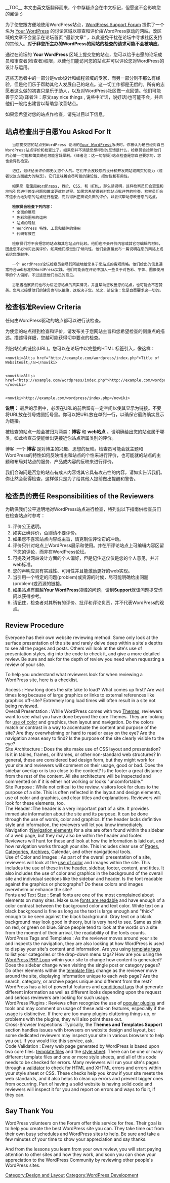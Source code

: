 {{Languages|
{{en|WordPress Site Reviews}}
{{zh-tw|WordPress的網站評論}}
{{zh-cn|WordPress的网站检查}}
}}
__TOC__
本文由英文版翻译而来，个中存疑点会在中文标记，但愿这不会影响您的阅读 :)

为了使您跟方便地使用WordPress站点，[http://www.wordpress.org/support WordPress Support Forum] 提供了一个名为 [http://wordpress.org/support/forum/your-wordpress Your WordPress] 的讨论区域以审查和评价由WordPress驱动的网站。改区域的文章不会显示在论坛首页 “最新文章” ，以此避免干扰在论坛中寻求社区支持的其他人。'''对于非您所主办的WordPress的网站的检查的请求可能不会被响应'''。

通过在论坛的 '''Your WordPress''' 区域上提交您的站点，您可以给予志愿的论坛成员和审查者(检查者)权限，以使他们能访问您的站点并可以评论您对WordPress的设计与运用。

这些志愿者中的一部分是web设计和编程领域的专家，而另一部分则不那么有经验，但是他们乐于帮助其他人发展自己的站点。这一切工作都是无偿的。所有的志愿者这么做的初衷只是乐于助人，以及对WordPress社区做一点回馈。他们可能善于交流(译者注：原文say nice things , 说些中听话，说好话)也可能不会，并且他们一般给出建言以帮助您改善站点。

如果您希望对您的站点作检查，请先过目以下信息。

==站点检查出于自愿You Asked For It==
    当您提交您的站点到WordPress 论坛的[http://wordpress.org/support/forum/your-wordpress Your WordPress]版块时，你被认为是已经对自己WordPress站点评价和检查过了。如果您并不清楚您想得到的反馈是什么，检察员会按照他们的心情——可能和蔼卖萌也可能言辞犀利。(译者注：这一句存疑)站点检查是您自己要求的，您也会得到检查。

    记住，最终给出评价都无关您个人的。它们不会反映您的设计和开发网站或网页的能力（或者说这方面能力的缺乏）。它们意味着会尽可能的建设性、报告性和有用性。

    如果您 [[Getting_Started_with_WordPress#WordPress_for_Beginners|刚使用WordPress]], [[Glossary#PHP|PHP]], [[Glossary#CSS|CSS]], 和 [[Glossary#HTML|HTML]]，那么请说明，这样检察员们会更温和地指引您进行修复问题和做出更改的过程。如果您希望得到对您站点批评性的检查。检察员们会不遗余力地对您的站点进行检查，而后得出正面或负面的评价，以尝试帮助您改善您的站点。

    '''检察员会检查下列内容：'''
    * 全面的展现
    * 色彩和图形的运用
    * 站点的导航
    * WordPress 特性、工具和插件的使用
    * 代码有效性

    检察员们将不会把您的站点和其它站点作比较。他们也不会评价内容或其它可编辑的材料，因此您不必询问此类评价。如果他们感觉到了倾向性，他们会直接发布一篇说明在您的网站上或者给您发邮件。

    一个 WordPress论坛检察员会尽其所能地给您关于您站点的客观策略。他们给出的信息通常符合web标准和WordPress实践。他们可能会在评论中加入一些关于对色彩、字体、图像使用等的个人偏好，不过这是他们自己的意见。

    志愿者检察员们也尽力讲述您站点的真实情况，并且帮助您改善您的站点，也可能会不吝赞美。您可以接受他们的建言也可以拒绝，这取决于您。总之，请记住：您是自愿要求这一切的。

==检查标准Review Criteria==

任何由WordPress驱动的站点都可以进行该检查。

为使您的站点得到检查和评价，请发布关于您网站主旨和您希望检查的侧重点的描述。描述得详细，您越可能获得切中要点的检查。

列出站点的链接(URL)。您可以在论坛中以完整的HTML <a>标签引入，像这样：
<pre><nowiki>&lt;a href="http://example.com/wordpress/index.php">Title of Website&lt;/a></nowiki>


<nowiki>&lt;a href="http://example.com/wordpress/index.php">http://example.com/wordpress/index.php&lt;/a></nowiki>


<nowiki>http://example.com/wordpress/index.php</nowiki></pre>

'''说明：''' 最后的示例中，必须在URL的前后留有一定空间以使其显示为链接。不要将URL放在引号或圆括号里。你可以把URL放在单列一行，以确保它最终确实显示为链接。
 
被检查的站点一般会被归为两类：'''博客''' 和 '''web站点''' 。请明确给出您的站点属于哪类，如此检查员便能给出更接近你站点所属类别的评价。

;博客 :一个 '''博客''' 是对博主的兴趣、思想的反映。检查员可能会就主题和WordPress的特性如何反映博主和站点的个性来进行评价，也可能就的站点的主题和布局对站点的服务、产品或内容的反映来进行评价。

我们会询问是否您的站点有成人内容或其它具有攻击性的内容，请如实告诉我们。你让然会获得检查，这样做只是为了给其他人提前做出提醒和警告。

==检查员的责任 Responsibilities of the Reviewers==

为确保我们公平透明地对WordPress站点进行检查，特列出以下指南供检查员们在检查站点时参考：
# 评价公正透明。
# 如实正确评价，否则请不要评价。
# 如果您不喜欢站点内容或主旨，请克制住评论它的冲动。
# 评价只针对站点上WordPress展示和使用。并在所评论站点上可编辑内容区留下您的评论，而非在WordPress论坛。
# 可提及对网站设计方面的个人偏好，但是记住这仅仅是您的个人意见，并非web标准。
# 您的声明应具有实践性、可用性并且能激励更好的web实现。
# 当引用一个特定的问题(problem)或资源的时候，尽可能明确给出问题(problem)或资源的链接。
# 如果站点有超越'''Your WordPress'''领域的问题，请到'''Support'''就该问题提交询问以获得参考。
# 请记住，检查者对其所有的评价、批评和评论负责，并不代表WordPress的观点。

==Review Procedure==
Everyone has their own website reviewing method. Some only look at the surface presentation of the site and rarely delve deep within a site's depths to see all the pages and posts. Others will look at the site's use of presentation styles, dig into the code to check it, and give a more detailed review. Be sure and ask for the depth of review you need when requesting a review of your site.  

To help you understand what reviewers look for when reviewing a WordPress site, here is a checklist.

;Access : How long does the site take to load? What comes up first? Are wait times long because of large graphics or links to external references like graphics off-site?  Extremely long load times will often result in a site not being reviewed.
;Overall Presentation : While WordPress comes with two [[Using Themes|Themes]], reviewers want to see what you have done beyond the core Themes.  They are looking for [[Developing_a_Colour_Scheme|use of color]] and graphics, then layout and navigation.  Do the colors match or contrast in a way to accentuate the content and purpose of the site?  Are they overwhelming or hard to read or easy on the eye? Are the navigation areas easy to find? Is the purpose of the site clearly visible to the eye?
; Site Architecture : Does the site make use of CSS layout and presentation?  Is it in tables, frames, or iframes, or other non-standard web structures? In general, these are considered bad design form, but they might work for your site and reviewers will comment on their usage, good or bad. Does the sidebar overlap or is too close to the content? Is the footer a great distance from the rest of the content. All site architecture will be inspected and commented on if it is either not working or looks "uncomfortable."
;Site Purpose : While not critical to the review, visitors look for clues to the purpose of a site.  This is often reflected in the layout and design elements, use of color and graphics, and clear titles and explanations.  Reviewers will look for these elements, too.
;The Header :The header is a very important part of a site. It provides immediate information about the site and its purpose.  It can be done through the use of words, color and graphics.  If the header lacks definitive style and information, the reviewers will let you know immediately.
;Navigation :[[Good_Navigation_Links|Navigation elements]] for a site are often found within the sidebar of a web page, but they may also be within the header and footer.  Reviewers will hunt for these and look at how the information is laid out, and how navigation works through your site.  This includes clear use of [[Pages]], [[Category_Templates|Categories]], [[Creating_an_Archive_Index|Archives]], Calendar, and other navigational tools.
;Use of Color and Images : As part of the overall presentation of a site, reviewers will look at the [[Developing_a_Colour_Scheme|use of color]] and images within the site.  This includes the use of these in the header, sidebar, footer, content, and titles. It also includes the use of color and graphics in the background of the overall site and individual sections like the sidebar and header.  Is the font readable against the graphics or photographs? Do these colors and images overwhelm or enhance the site?
; Fonts and Text Size : Small fonts are one of the most complained about elements on many sites. Make sure [[Playing_With_Fonts|fonts are readable]] and have enough of a color contrast between the background color and text color. White text on a black background is fine as long as the text is large enough and "thick" enough to be seen against the black background. Gray text on a black background may look good in theory, but is very hard to see.  Same as pink on red, or green on blue. Since people tend to look at the words on a site from the moment of their arrival, the readability of the fonts counts.
; WordPress Tags and Templates : As the reviewer moves around your site and inspects the navigation, they are also looking at how WordPress is used to display your site's content and information.  Are you using [[Template Tags|template tags]] to list your categories or the drop-down menu tags? How are you using the [[The Loop|WordPress PHP Loop]] within your site to change how content is generated? Does the sidebar change when visiting the single post or category pages? Do other elements within the [[Templates|template files]] change as the reviewer move around the site, displaying information unique to each web page? Are the search, category, or archive pages unique and different from the rest? WordPress has a lot of powerful features and [[Conditional Tags|conditional tags]] that generate different information as well as different looks depending upon the request and serious reviewers are looking for such usage.
; WordPress Plugins : Reviews often recognize the use of [[Plugins|popular plugins]] and tools and may comment on usage of these add-on features, especially if the usage is distinctive. If there are too many plugins cluttering things up, or problems with the plugins, they will also point these out.
; Cross-Browser Inspections :Typically, the '''Themes and Templates Support''' section handles issues with browsers on website design and layout, but some dedicated reviewers may inspect your site in various browsers to help you out.  If you would like this service, ask. 
; Code Validation : Every web page generated by WordPress is based upon two core files: [[Templates|template files]] and the [[CSS|style sheet]].  There can be one or many different template files and one or more style sheets, and all of this code needs to be checked for errors.  Many reviewers will run your site's pages through a [[Validating_a_Website|validator]] to check for HTML and XHTML errors and errors within your style sheet or CSS. These checks help you know if your site meets the web standards, and it also helps to clean up errors and prevent bigger ones from occurring.  Part of having a solid website is having solid code and reviewers will inspect it for you and report on errors and ways to fix it, if they can.

==Say Thank You==
WordPress volunteers on the Forum offer this service for free.  Their goal is to help you create the best WordPress site you can.  They take time out from their own busy schedules and WordPress sites to help.  Be sure and take a few minutes of your time to show your appreciation and say thanks.

And from the lessons you learn from your own review, you will start paying attention to other sites and how they work, and soon you can show your appreciation to the WordPress Community by reviewing other people's WordPress sites.

{{Copyedit}}
[[Category:Design and Layout]]
[[Category:WordPress Development]]